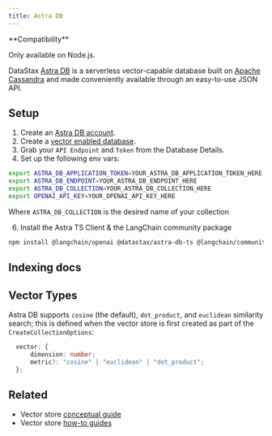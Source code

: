 ```yaml
---
title: Astra DB
---
```


<Tip>
**Compatibility**

Only available on Node.js.
</Tip>

DataStax [Astra DB](https://astra.datastax.com/register) is a serverless vector-capable database built on [Apache Cassandra](https://cassandra.apache.org/_/index.html) and made conveniently available through an easy-to-use JSON API.

## Setup

1. Create an [Astra DB account](https://astra.datastax.com/register).
2. Create a [vector enabled database](https://astra.datastax.com/createDatabase).
3. Grab your `API Endpoint` and `Token` from the Database Details.
4. Set up the following env vars:

```bash
export ASTRA_DB_APPLICATION_TOKEN=YOUR_ASTRA_DB_APPLICATION_TOKEN_HERE
export ASTRA_DB_ENDPOINT=YOUR_ASTRA_DB_ENDPOINT_HERE
export ASTRA_DB_COLLECTION=YOUR_ASTRA_DB_COLLECTION_HERE
export OPENAI_API_KEY=YOUR_OPENAI_API_KEY_HERE
```

Where `ASTRA_DB_COLLECTION` is the desired name of your collection

6. Install the Astra TS Client & the LangChain community package


<IntegrationInstallTooltip/>

```bash npm
npm install @langchain/openai @datastax/astra-db-ts @langchain/community @langchain/core
```
## Indexing docs


<Astra />

## Vector Types

Astra DB supports `cosine` (the default), `dot_product`, and `euclidean` similarity search; this is defined when the
vector store is first created as part of the `CreateCollectionOptions`:

```typescript
  vector: {
      dimension: number;
      metric?: "cosine" | "euclidean" | "dot_product";
  };
```

## Related

- Vector store [conceptual guide](/oss/javascript/concepts/#vectorstores)
- Vector store [how-to guides](/oss/javascript/how-to/#vectorstores)
